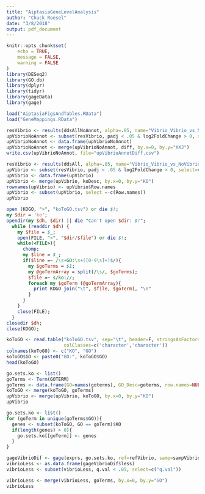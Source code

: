```yaml
---
title: "AiptasiaGeneLevelAnalysis"
author: "Chuck Roesel"
date: "3/8/2018"
output: pdf_document
---
```


```r
knitr::opts_chunk$set(
	echo = TRUE,
	message = FALSE,
	warning = FALSE
)
library(DESeq2)
library(GO.db)
library(dplyr)
library(tidyr)
library(gageData)
library(gage)
```
```r
load("AiptasiaFigsAndTables.RData")
load("GeneMappings.RData")
```
```r
resVibrio <- results(ddsAllNoAnnot, alpha=.05, name="Vibrio_Vibrio_vs_NoVibrio")
upVibrioNoAnnot <- subset(resVibrio, padj < .05 & log2FoldChange > 0, select=c("log2FoldChange","padj"))
upVibrioNoAnnot <- data.frame(upVibrioNoAnnot)
upVibrioNoAnnot <- merge(upVibrioNoAnnot, diff, by.x=0, by.y="KXJ")
write.csv(upVibrioNoAnnot, file="upVibrioAnnotDiff.csv")
```

```r
resVibrio <- results(ddsAll, alpha=.05, name="Vibrio_Vibrio_vs_NoVibrio")
upVibrio <- subset(resVibrio, padj < .05 & log2FoldChange > 0, select=c("log2FoldChange","padj"))
upVibrio <- data.frame(upVibrio)
upVibrio <- merge(upVibrio, koDesc, by.x=0, by.y="KO")
rownames(upVibrio) <- upVibrio$Row.names
upVibrio <- subset(upVibrio, select =-c(Row.names))
upVibrio
```
```perl
open (KOGO, ">", "koToGO.tsv") or die $!;
my $dir = 'ko';
opendir(my $dh, $dir) || die "Can't open $dir: $!";
  while (readdir $dh) {
    my $file = $_;
    open(FILE, "<", "$dir/$file") or die $!;
    while(<FILE>){
      chomp;
      my $line = $_;
      if($line =~ /\s+GO:\s+([0-9\s]+)$/){
        my $goTerms = $1;
        my @goTermArray = split(/\s/, $goTerms);
        $file =~ s/ko://;
        foreach my $goTerm (@goTermArray){
          print KOGO join("\t", $file, $goTerm), "\n"
        }
      }
    }
    close(FILE);
  }
closedir $dh;
close(KOGO);
```

```r
koToGO <- read.table("koToGO.tsv", sep="\t", header=F, stringsAsFactors = F,
                     colClasses=c('character','character'))
colnames(koToGO) <- c("KO", "GO")
koToGO$GO <- paste0("GO:", koToGO$GO)
head(koToGO)
```
```r
go.sets.ko <- list()
goTerms <- Term(GOTERM)
goTerms <- data.frame(GO=names(goterms), GO_Desc=goterms, row.names=NULL, stringsAsFactors = F)
koToGO <- merge(koToGO, goTerms)
upVibrio <- merge(upVibrio, koToGO, by.x=0, by.y="KO")
upVibrio
```
```r
go.sets.ko <- list()
for (goTerm in unique(goTerms$GO)){
  genes <- subset(koToGO, GO == goTerm)$KO
  if(length(genes) > 0){
    go.sets.ko[[goTerm]] <- genes
  }
}
```
```r
gageVibrioDif <- gage(exprs, go.sets.ko, ref=refVibrio, samp=sampVibrio, same.dir=TRUE)
vibrioLess <- as.data.frame(gageVibrioDif$less)
vibrioLess <- subset(vibrioLess, q.val < .05, select=c("q.val"))
```
```r
vibrioLess <- merge(vibrioLess, goTerms, by.x=0, by.y="GO")
vibrioLess
```
